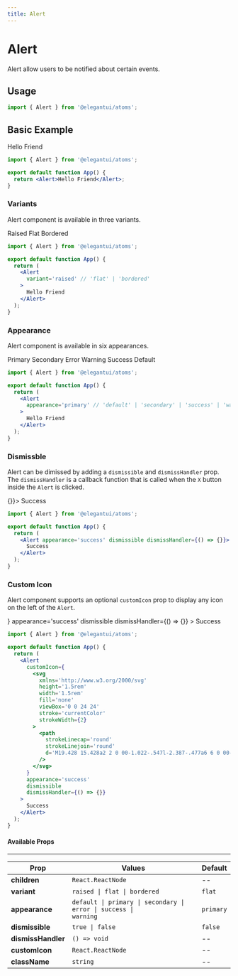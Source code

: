 ```yaml
---
title: Alert
---
```



# Alert

Alert allow users to be notified about certain events.

## Usage

```jsx
import { Alert } from '@elegantui/atoms';
```

## Basic Example

<div style={{ marginTop: '1rem' }}>
  <Alert>Hello Friend</Alert>
</div>

```jsx
import { Alert } from '@elegantui/atoms';

export default function App() {
  return <Alert>Hello Friend</Alert>;
}
```

### Variants

Alert component is available in three variants.

<div
  style={{
    marginTop: '1rem',
    display: 'flex',
    flexDirection: 'column',
    gap: '0.5rem',
    overflowX: 'auto'
  }}
>
  <Alert variant='raised'>Raised</Alert>
  <Alert variant='flat'>Flat</Alert>
  <Alert variant='bordered'>Bordered</Alert>
</div>

```jsx
import { Alert } from '@elegantui/atoms';

export default function App() {
  return (
    <Alert
      variant='raised' // 'flat' | 'bordered'
    >
      Hello Friend
    </Alert>
  );
}
```

### Appearance

Alert component is available in six appearances.

<div
  style={{
    marginTop: '1rem',
    display: 'flex',
    flexDirection: 'column',
    gap: '0.5rem',
    overflowX: 'auto'
  }}
>
  <Alert appearance='primary'>Primary</Alert>
  <Alert appearance='secondary'>Secondary</Alert>
  <Alert appearance='error'>Error</Alert>
  <Alert appearance='warning'>Warning</Alert>
  <Alert appearance='success'>Success</Alert>
  <Alert>Default</Alert>
</div>

```jsx
import { Alert } from '@elegantui/atoms';

export default function App() {
  return (
    <Alert
      appearance='primary' // 'default' | 'secondary' | 'success' | 'warning' | 'error'
    >
      Hello Friend
    </Alert>
  );
}
```

### Dismissble

Alert can be dimissed by adding a `dismissible` and `dismissHandler` prop. The `dismissHandler` is a callback function that is called when the `X` button inside the `Alert` is clicked.

<div
  style={{
    marginTop: '1rem'
  }}
>
  <Alert appearance='success' dismissible dismissHandler={() => {}}>
    Success
  </Alert>
</div>

```jsx
import { Alert } from '@elegantui/atoms';

export default function App() {
  return (
    <Alert appearance='success' dismissible dismissHandler={() => {}}>
      Success
    </Alert>
  );
}
```

### Custom Icon

Alert component supports an optional `customIcon` prop to display any icon on the left of the `Alert`.

<div
  style={{
    marginTop: '1rem'
  }}
>
  <Alert
    customIcon={
      <svg
        xmlns='http://www.w3.org/2000/svg'
        height='1.5rem'
        width='1.5rem'
        fill='none'
        viewBox='0 0 24 24'
        stroke='currentColor'
        strokeWidth={2}
      >
        <path
          strokeLinecap='round'
          strokeLinejoin='round'
          d='M19.428 15.428a2 2 0 00-1.022-.547l-2.387-.477a6 6 0 00-3.86.517l-.318.158a6 6 0 01-3.86.517L6.05 15.21a2 2 0 00-1.806.547M8 4h8l-1 1v5.172a2 2 0 00.586 1.414l5 5c1.26 1.26.367 3.414-1.415 3.414H4.828c-1.782 0-2.674-2.154-1.414-3.414l5-5A2 2 0 009 10.172V5L8 4z'
        />
      </svg>
    }
    appearance='success'
    dismissible
    dismissHandler={() => {}}
  >
    Success
  </Alert>
</div>

```jsx
import { Alert } from '@elegantui/atoms';

export default function App() {
  return (
    <Alert
      customIcon={
        <svg
          xmlns='http://www.w3.org/2000/svg'
          height='1.5rem'
          width='1.5rem'
          fill='none'
          viewBox='0 0 24 24'
          stroke='currentColor'
          strokeWidth={2}
        >
          <path
            strokeLinecap='round'
            strokeLinejoin='round'
            d='M19.428 15.428a2 2 0 00-1.022-.547l-2.387-.477a6 6 0 00-3.86.517l-.318.158a6 6 0 01-3.86.517L6.05 15.21a2 2 0 00-1.806.547M8 4h8l-1 1v5.172a2 2 0 00.586 1.414l5 5c1.26 1.26.367 3.414-1.415 3.414H4.828c-1.782 0-2.674-2.154-1.414-3.414l5-5A2 2 0 009 10.172V5L8 4z'
          />
        </svg>
      }
      appearance='success'
      dismissible
      dismissHandler={() => {}}
    >
      Success
    </Alert>
  );
}
```

#### Available Props

---

| **Prop**           | **Values**                                                                                      | **Default** |
| ------------------ | ----------------------------------------------------------------------------------------------- | ----------- |
| **children**       | `React.ReactNode`                                                                               | --          |
| **variant**        | <code>raised &#124; flat &#124; bordered</code>                                                 | `flat`      |
| **appearance**     | <code>default &#124; primary &#124; secondary &#124; error &#124; success &#124; warning</code> | `primary`   |
| **dismissible**    | <code>true &#124; false </code>                                                                 | `false`     |
| **dismissHandler** | `() => void`                                                                                    | --          |
| **customIcon**     | `React.ReactNode`                                                                               | --          |
| **className**      | `string`                                                                                        | --          |
